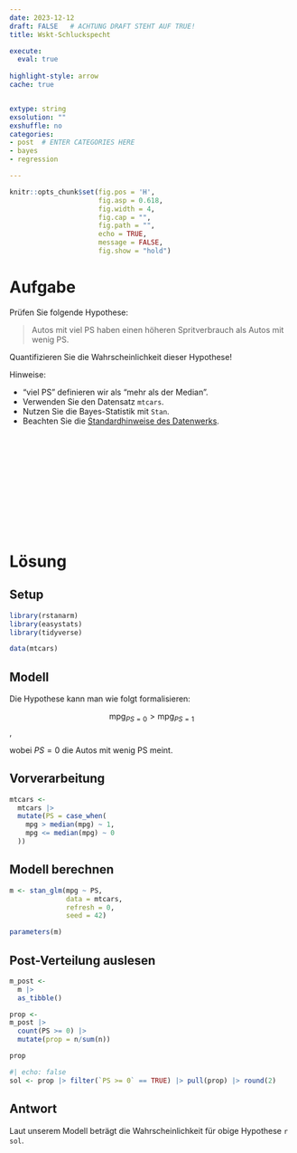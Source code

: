```yaml
---
date: 2023-12-12 
draft: FALSE   # ACHTUNG DRAFT STEHT AUF TRUE!
title: Wskt-Schluckspecht 

execute: 
  eval: true 
  
highlight-style: arrow 
cache: true


extype: string
exsolution: ""
exshuffle: no
categories:
- post  # ENTER CATEGORIES HERE
- bayes
- regression

---
```









```r
knitr::opts_chunk$set(fig.pos = 'H',
                      fig.asp = 0.618,
                      fig.width = 4,
                      fig.cap = "", 
                      fig.path = "",
                      echo = TRUE, 
                      message = FALSE,
                      fig.show = "hold")
```







# Aufgabe


Prüfen Sie folgende Hypothese:

>    Autos mit viel PS haben einen höheren Spritverbrauch als Autos mit wenig PS.


Quantifizieren Sie die Wahrscheinlichkeit dieser Hypothese!

Hinweise:

- "viel PS" definieren wir als "mehr als der Median".
- Verwenden Sie den Datensatz `mtcars`.
- Nutzen Sie die Bayes-Statistik mit `Stan`. 
- Beachten Sie die [Standardhinweise des Datenwerks](https://datenwerk.netlify.app/hinweise).


</br>
</br>
</br>
</br>
</br>
</br>
</br>
</br>
</br>
</br>

# Lösung


## Setup

```r
library(rstanarm)
library(easystats)
library(tidyverse)
```

```r
data(mtcars)
```


## Modell

Die Hypothese kann man wie folgt formalisieren:

$$\text{mpg}_{PS=0} > \text{mpg}_{PS=1}$$,

wobei $PS=0$ die Autos mit wenig PS meint.


## Vorverarbeitung


```r
mtcars <-
  mtcars |> 
  mutate(PS = case_when(
    mpg > median(mpg) ~ 1,
    mpg <= median(mpg) ~ 0
  ))
```


## Modell berechnen

```r
m <- stan_glm(mpg ~ PS,
              data = mtcars,
              refresh = 0,
              seed = 42)
```


```r
parameters(m)
```




## Post-Verteilung auslesen

```r
m_post <-
  m |>
  as_tibble()

prop <- 
m_post |> 
  count(PS >= 0) |> 
  mutate(prop = n/sum(n))

prop
```


```r
#| echo: false
sol <- prop |> filter(`PS >= 0` == TRUE) |> pull(prop) |> round(2)
```


## Antwort

Laut unserem Modell beträgt die Wahrscheinlichkeit für obige Hypothese `r sol`.
